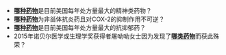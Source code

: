 * '''[[阿普唑仑|哪种药物]]'''是目前美国每年处方量最大的精神类药物？
* '''[[阿司匹林|哪种药物]]'''为非甾体抗炎药且对COX-2的抑制作用不可逆？
* '''[[舍曲林|哪种药物]]'''是目前美国每年处方量最大的抗抑郁药？
* 2015年诺贝尔医学或生理学奖获得者屠呦呦女士因为发现了'''[[青蒿素|哪类药物]]'''而获此殊荣？